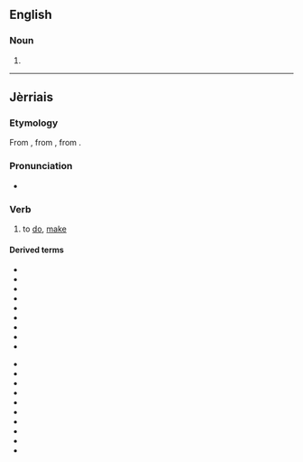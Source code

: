 ==English==

===Noun===
{{en-noun}}

# {{obsolete spelling of|faith}}

----

==Jèrriais==

===Etymology===
From {{etyl|fro|roa-jer}} {{term|faire|lang=fro}}, from {{etyl|la|roa-jer}} {{term|facio|faciō, facere|lang=la}}, from {{etyl|ine-pro|roa-jer}} {{term/t|ine-pro|*dʰeh₁-||to put, place, set}}.

===Pronunciation===
* {{audio|Jer-faithe.ogg|Audio|lang=roa-jer}}

===Verb===
{{head|roa-jer|verb|gerund|faîs'sie}}

# to [[do]], [[make]]

====Derived terms====
{{der-top}}
* {{l|roa-jer|faithe cap pouor|gloss=to steer, steer out to sea}}
* {{l|roa-jer|faithe crédit|gloss=to give credit}}
* {{l|roa-jer|faithe dêdée|gloss=to wave bye-bye}}
* {{l|roa-jer|faithe des ilyies|gloss=to give someone the eye}}
* {{l|roa-jer|faithe eune montangne dé beurre|gloss=to do something half-baked; to construct a house of cards}}
* {{l|roa-jer|faithe jojo|gloss=to play giddy-up}}
* {{l|roa-jer|faithe la carre|gloss=to court}}
* {{l|roa-jer|faithe la fraude|gloss=to smuggle}}
* {{l|roa-jer|faithe la pânniole|gloss=to be out of sorts}}
{{der-mid}}
* {{l|roa-jer|faithe la reine|gloss=to put on airs}}
* {{l|roa-jer|faithe la tcheue|gloss=to queue}}
* {{l|roa-jer|faithe lé beurre|gloss=to make butter}}
* {{l|roa-jer|faithe les cartes|gloss=to shuffle}}
* {{l|roa-jer|faithe un bord|gloss=to make a tack, a run}}
* {{l|roa-jer|faithe un clyîn|gloss=to give a wink}}
* {{l|roa-jer|faithe un discours|gloss=to make a speech}}
* {{l|roa-jer|faithe un faux sîngne|gloss=to forge a signature}}
* {{l|roa-jer|faithe un noeud|gloss=to tie a knot}}
* {{l|roa-jer|faithe v'nîn lé docteu|gloss=to send for the doctor}}
{{der-bottom}}